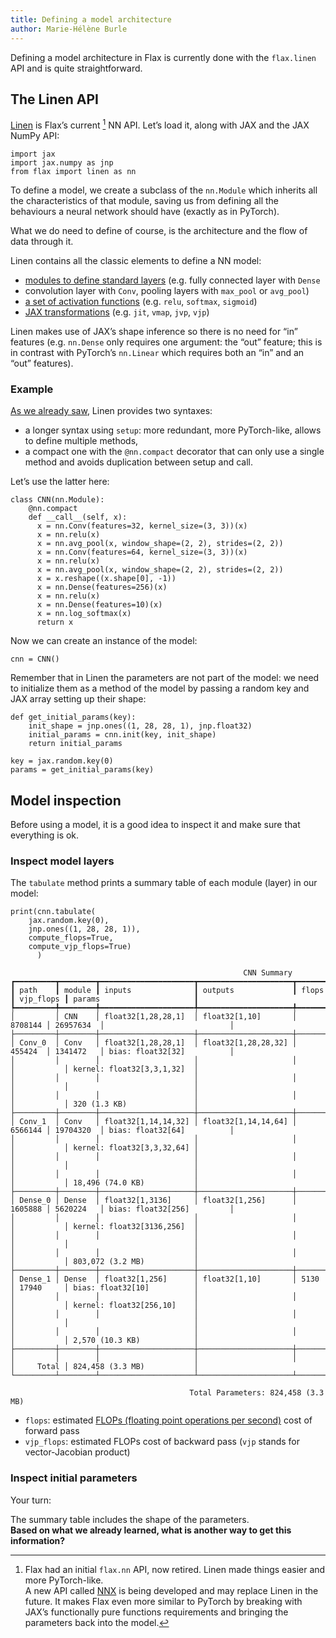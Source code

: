 ```yaml
---
title: Defining a model architecture
author: Marie-Hélène Burle
---
```


:::{.def}

Defining a model architecture in Flax is currently done with the `flax.linen` API and is quite straightforward.

:::

## The Linen API

[Linen](https://flax.readthedocs.io/en/latest/api_reference/flax.linen/index.html) is Flax's current [^1] NN API. Let's load it, along with JAX and the JAX NumPy API:

```.python
import jax
import jax.numpy as jnp
from flax import linen as nn
```

[^1]: Flax had an initial `flax.nn` API, now retired. Linen made things easier and more PyTorch-like. \
      A new API called [NNX](https://flax.readthedocs.io/en/latest/experimental/nnx/index.html) is being developed and may replace Linen in the future. It makes Flax even more similar to PyTorch by breaking with JAX's functionally pure functions requirements and bringing the parameters back into the model.

To define a model, we create a subclass of the `nn.Module` which inherits all the characteristics of that module, saving us from defining all the behaviours a neural network should have (exactly as in PyTorch).

What we do need to define of course, is the architecture and the flow of data through it.

Linen contains all the classic elements to define a NN model:

- [modules to define standard layers](https://flax.readthedocs.io/en/latest/api_reference/flax.linen/layers.html#linear-modules) (e.g. fully connected layer with `Dense`
- convolution layer with `Conv`, pooling layers with `max_pool` or `avg_pool`)
- [a set of activation functions](https://flax.readthedocs.io/en/latest/api_reference/flax.linen/activation_functions.html) (e.g. `relu`, `softmax`, `sigmoid`)
- [JAX transformations](https://flax.readthedocs.io/en/latest/api_reference/flax.linen/transformations.html) (e.g. `jit`, `vmap`, `jvp`, `vjp`)

Linen makes use of JAX's shape inference so there is no need for "in" features (e.g. `nn.Dense` only requires one argument: the "out" feature; this is in contrast with PyTorch's `nn.Linear` which requires both an "in" and an "out" features).

### Example

[As we already saw](https://mint.westdri.ca/ai/jx/fl_state#example-pytorch-vs-flax), Linen provides two syntaxes:

- a longer syntax using `setup`: more redundant, more PyTorch-like, allows to define multiple methods,
- a compact one with the `@nn.compact` decorator that can only use a single method and avoids duplication between setup and call.

Let's use the latter here:

```.python
class CNN(nn.Module):
    @nn.compact
    def __call__(self, x):
      x = nn.Conv(features=32, kernel_size=(3, 3))(x)
      x = nn.relu(x)
      x = nn.avg_pool(x, window_shape=(2, 2), strides=(2, 2))
      x = nn.Conv(features=64, kernel_size=(3, 3))(x)
      x = nn.relu(x)
      x = nn.avg_pool(x, window_shape=(2, 2), strides=(2, 2))
      x = x.reshape((x.shape[0], -1))
      x = nn.Dense(features=256)(x)
      x = nn.relu(x)
      x = nn.Dense(features=10)(x)
      x = nn.log_softmax(x)
      return x
```

Now we can create an instance of the model:

```.python
cnn = CNN()
```

Remember that in Linen the parameters are not part of the model: we need to initialize them as a method of the model by passing a random key and JAX array setting up their shape:

```.python
def get_initial_params(key):
    init_shape = jnp.ones((1, 28, 28, 1), jnp.float32)
    initial_params = cnn.init(key, init_shape)
    return initial_params

key = jax.random.key(0)
params = get_initial_params(key)
```

## Model inspection

Before using a model, it is a good idea to inspect it and make sure that everything is ok.

### Inspect model layers

The `tabulate` method prints a summary table of each module (layer) in our model:

```.python
print(cnn.tabulate(
    jax.random.key(0), 
    jnp.ones((1, 28, 28, 1)),
    compute_flops=True, 
    compute_vjp_flops=True)
      )
```

```
                                                    CNN Summary
┏━━━━━━━━━┳━━━━━━━━┳━━━━━━━━━━━━━━━━━━━━━┳━━━━━━━━━━━━━━━━━━━━━┳━━━━━━━━━┳━━━━━━━━━━━┳━━━━━━━━━━━━━━━━━━━━━━━━━━━━┓
┃ path    ┃ module ┃ inputs              ┃ outputs             ┃ flops   ┃ vjp_flops ┃ params                     ┃
┡━━━━━━━━━╇━━━━━━━━╇━━━━━━━━━━━━━━━━━━━━━╇━━━━━━━━━━━━━━━━━━━━━╇━━━━━━━━━╇━━━━━━━━━━━╇━━━━━━━━━━━━━━━━━━━━━━━━━━━━┩
│         │ CNN    │ float32[1,28,28,1]  │ float32[1,10]       │ 8708144 │ 26957634  │                            │
├─────────┼────────┼─────────────────────┼─────────────────────┼─────────┼───────────┼────────────────────────────┤
│ Conv_0  │ Conv   │ float32[1,28,28,1]  │ float32[1,28,28,32] │ 455424  │ 1341472   │ bias: float32[32]          │
│         │        │                     │                     │         │           │ kernel: float32[3,3,1,32]  │
│         │        │                     │                     │         │           │                            │
│         │        │                     │                     │         │           │ 320 (1.3 KB)               │
├─────────┼────────┼─────────────────────┼─────────────────────┼─────────┼───────────┼────────────────────────────┤
│ Conv_1  │ Conv   │ float32[1,14,14,32] │ float32[1,14,14,64] │ 6566144 │ 19704320  │ bias: float32[64]          │
│         │        │                     │                     │         │           │ kernel: float32[3,3,32,64] │
│         │        │                     │                     │         │           │                            │
│         │        │                     │                     │         │           │ 18,496 (74.0 KB)           │
├─────────┼────────┼─────────────────────┼─────────────────────┼─────────┼───────────┼────────────────────────────┤
│ Dense_0 │ Dense  │ float32[1,3136]     │ float32[1,256]      │ 1605888 │ 5620224   │ bias: float32[256]         │
│         │        │                     │                     │         │           │ kernel: float32[3136,256]  │
│         │        │                     │                     │         │           │                            │
│         │        │                     │                     │         │           │ 803,072 (3.2 MB)           │
├─────────┼────────┼─────────────────────┼─────────────────────┼─────────┼───────────┼────────────────────────────┤
│ Dense_1 │ Dense  │ float32[1,256]      │ float32[1,10]       │ 5130    │ 17940     │ bias: float32[10]          │
│         │        │                     │                     │         │           │ kernel: float32[256,10]    │
│         │        │                     │                     │         │           │                            │
│         │        │                     │                     │         │           │ 2,570 (10.3 KB)            │
├─────────┼────────┼─────────────────────┼─────────────────────┼─────────┼───────────┼────────────────────────────┤
│         │        │                     │                     │         │     Total │ 824,458 (3.3 MB)           │
└─────────┴────────┴─────────────────────┴─────────────────────┴─────────┴───────────┴────────────────────────────┘

                                        Total Parameters: 824,458 (3.3 MB)
```

:::{.hnote}

- `flops`: estimated [FLOPs (floating point operations per second)](https://en.wikipedia.org/wiki/FLOPS) cost of forward pass
- `vjp_flops`: estimated FLOPs cost of backward pass (`vjp` stands for vector-Jacobian product)

:::

### Inspect initial parameters

:::{.exo}

:::{.yourturn}

Your turn:

:::

The summary table includes the shape of the parameters. \
**Based on what we already learned, what is another way to get this information?**

:::

<!-- Printing the pytree of the initial parameters we created would make it fairly hard to get a sense of their structure, but [we know that JAX can operate on pytrees](https://mint.westdri.ca/ai/jx/jx_pytree) thanks to the `tree_util` module, so let's make use of this: -->

<!-- ```{.python} -->
<!-- jax.tree.map(jnp.shape, params) -->
<!-- ``` -->

<!-- ``` -->
<!-- {'Conv_0': {'bias': (32,), 'kernel': (3, 3, 1, 32)}, -->
<!--  'Conv_1': {'bias': (64,), 'kernel': (3, 3, 32, 64)}, -->
<!--  'Dense_0': {'bias': (256,), 'kernel': (3136, 256)}, -->
<!--  'Dense_1': {'bias': (10,), 'kernel': (256, 10)}} -->
<!-- ``` -->
